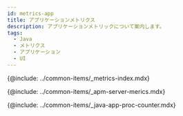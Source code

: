 ```yaml
---
id: metrics-app
title: アプリケーションメトリクス
description: アプリケーションメトリックについて案内します。
tags:
  - Java
  - メトリクス
  - アプリケーション
  - UI
---
```



{@include: ../common-items/_metrics-index.mdx} 

{@include: ../common-items/_apm-server-merics.mdx}

{@include: ../common-items/_java-app-proc-counter.mdx}
